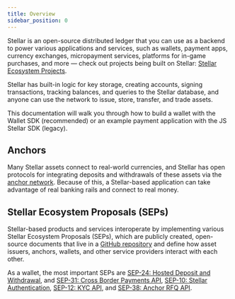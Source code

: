 ```yaml
---
title: Overview
sidebar_position: 0
---
```


Stellar is an open-source distributed ledger that you can use as a backend to power various applications and services, such as wallets, payment apps, currency exchanges, micropayment services, platforms for in-game purchases, and more — check out projects being built on Stellar: [Stellar Ecosystem Projects](https://stellar.org/ecosystem/projects#Projects).

Stellar has built-in logic for key storage, creating accounts, signing transactions, tracking balances, and queries to the Stellar database, and anyone can use the network to issue, store, transfer, and trade assets.

This documentation will walk you through how to build a wallet with the Wallet SDK (recommended) or an example payment application with the JS Stellar SDK (legacy).

## Anchors

Many Stellar assets connect to real-world currencies, and Stellar has open protocols for integrating deposits and withdrawals of these assets via the [anchor network](https://stellar.org/learn/anchor-basics). Because of this, a Stellar-based application can take advantage of real banking rails and connect to real money.

## Stellar Ecosystem Proposals (SEPs)

Stellar-based products and services interoperate by implementing various Stellar Ecosystem Proposals (SEPs), which are publicly created, open-source documents that live in a [GitHub repository](https://github.com/stellar/stellar-protocol/tree/master/ecosystem#stellar-ecosystem-proposals-seps) and define how asset issuers, anchors, wallets, and other service providers interact with each other.

As a wallet, the most important SEPs are [SEP-24: Hosted Deposit and Withdrawal](https://github.com/stellar/stellar-protocol/blob/master/ecosystem/sep-0024.md), and [SEP-31: Cross Border Payments API](https://github.com/stellar/stellar-protocol/blob/master/ecosystem/sep-0024.md), [SEP-10: Stellar Authentication](https://github.com/stellar/stellar-protocol/blob/master/ecosystem/sep-0010.md), [SEP-12: KYC API](https://github.com/stellar/stellar-protocol/blob/master/ecosystem/sep-0012.md), and [SEP-38: Anchor RFQ API](https://github.com/stellar/stellar-protocol/blob/master/ecosystem/sep-0038.md).
